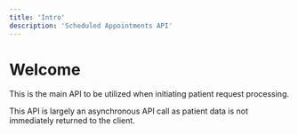 ```yaml
---
title: 'Intro'
description: 'Scheduled Appointments API'
---
```


# Welcome

This is the main API to be utilized when initiating patient request processing.

This API is largely an asynchronous API call as patient data is not immediately returned
to the client.
